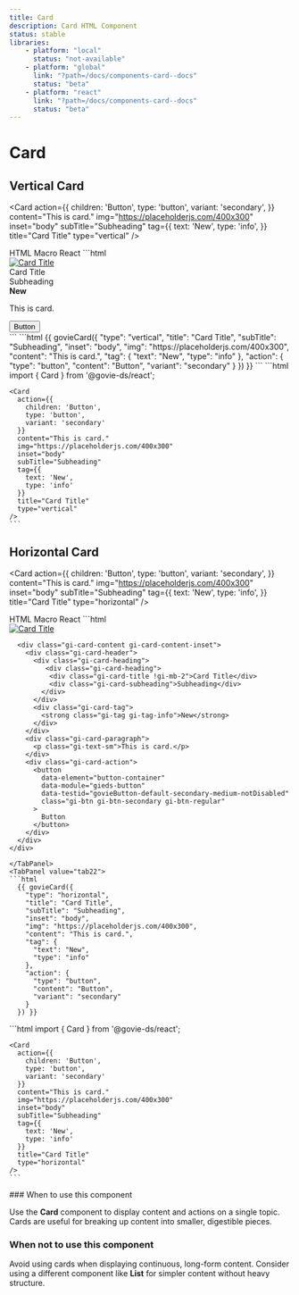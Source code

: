 ```yaml
---
title: Card
description: Card HTML Component
status: stable
libraries:
    - platform: "local"
      status: "not-available"
    - platform: "global"
      link: "?path=/docs/components-card--docs"
      status: "beta"
    - platform: "react"
      link: "?path=/docs/components-card--docs"
      status: "beta"
---
```


# Card

<ComponentStatusBlock componentId="card" />

## Vertical Card

<Card
  action={{
    children: 'Button',
    type: 'button',
    variant: 'secondary',
  }}
  content="This is card."
  img="https://placeholderjs.com/400x300"
  inset="body"
  subTitle="Subheading"
  tag={{
    text: 'New',
    type: 'info',
  }}
  title="Card Title"
  type="vertical"
/>

<Tabs id="tab1">
  <TabList>
    <TabItem value="tab11" checked>HTML</TabItem>
    <TabItem value="tab12">Macro</TabItem>
    <TabItem value="tab13">React</TabItem>
  </TabList>
  <TabPanel value="tab11">
  ```html
   <div class="gi-card gi-card-vertical">
    <div class="gi-card-image">
      <a href="">
        <img src="https://placeholderjs.com/400x300" alt="Card Title" />
      </a>
    </div>
    <div class="gi-card-content gi-card-content-inset">
      <div class="gi-card-header">
        <div class="gi-card-heading">
          <div class="gi-card-title !gi-mb-2">Card Title</div>
          <div class="gi-card-subheading">Subheading</div>
        </div>
        <div class="gi-card-tag">
          <strong class="gi-tag gi-tag-info">New</strong>
        </div>
      </div>
      <div class="gi-card-paragraph">
        <p class="gi-text-sm">This is card.</p>
      </div>
      <div class="gi-card-action">
        <button
          data-element="button-container"
          data-module="gieds-button"
          data-testid="govieButton-default-secondary-medium-notDisabled"
          class="gi-btn gi-btn-secondary gi-btn-regular"
        >
          Button
        </button>
      </div>
    </div>
  </div>
  ```
  </TabPanel>
  <TabPanel value="tab12">
  ```html
    {{ govieCard({
      "type": "vertical",
      "title": "Card Title",
      "subTitle": "Subheading",
      "inset": "body",
      "img": "https://placeholderjs.com/400x300",
      "content": "This is card.",
      "tag": {
        "text": "New",
        "type": "info"
      },
      "action": {
        "type": "button",
        "content": "Button",
        "variant": "secondary"
      }
    }) }}
  ```
  </TabPanel>
  <TabPanel value="tab13">
    ```html
    import { Card } from '@govie-ds/react';

    <Card
      action={{
        children: 'Button',
        type: 'button',
        variant: 'secondary'
      }}
      content="This is card."
      img="https://placeholderjs.com/400x300"
      inset="body"
      subTitle="Subheading"
      tag={{
        text: 'New',
        type: 'info'
      }}
      title="Card Title"
      type="vertical"
    />
    ```

  </TabPanel>
</Tabs>

## Horizontal Card

<Card
  action={{
    children: 'Button',
    type: 'button',
    variant: 'secondary',
  }}
  content="This is card."
  img="https://placeholderjs.com/400x300"
  inset="body"
  subTitle="Subheading"
  tag={{
    text: 'New',
    type: 'info',
  }}
  title="Card Title"
  type="horizontal"
/>

<Tabs id="tab2">
  <TabList>
    <TabItem value="tab21" checked>HTML</TabItem>
    <TabItem value="tab22">Macro</TabItem>
    <TabItem value="tab23">React</TabItem>
  </TabList>
  <TabPanel value="tab21">
  ```html
    <div class="gi-card gi-card-horizontal">
      <div class="gi-card-image">
        <a href="">
          <img src="https://placeholderjs.com/400x300" alt="Card Title" />
        </a>
      </div>

      <div class="gi-card-content gi-card-content-inset">
        <div class="gi-card-header">
          <div class="gi-card-heading">
             <div class="gi-card-heading">
              <div class="gi-card-title !gi-mb-2">Card Title</div>
              <div class="gi-card-subheading">Subheading</div>
            </div>
          </div>
          <div class="gi-card-tag">
            <strong class="gi-tag gi-tag-info">New</strong>
          </div>
        </div>
        <div class="gi-card-paragraph">
          <p class="gi-text-sm">This is card.</p>
        </div>
        <div class="gi-card-action">
          <button
            data-element="button-container"
            data-module="gieds-button"
            data-testid="govieButton-default-secondary-medium-notDisabled"
            class="gi-btn gi-btn-secondary gi-btn-regular"
          >
            Button
          </button>
        </div>
      </div>
    </div>

````
</TabPanel>
<TabPanel value="tab22">
```html
  {{ govieCard({
    "type": "horizontal",
    "title": "Card Title",
    "subTitle": "Subheading",
    "inset": "body",
    "img": "https://placeholderjs.com/400x300",
    "content": "This is card.",
    "tag": {
      "text": "New",
      "type": "info"
    },
    "action": {
      "type": "button",
      "content": "Button",
      "variant": "secondary"
    }
  }) }}
````

  </TabPanel>
  <TabPanel value="tab23">
    ```html
    import { Card } from '@govie-ds/react';

    <Card
      action={{
        children: 'Button',
        type: 'button',
        variant: 'secondary'
      }}
      content="This is card."
      img="https://placeholderjs.com/400x300"
      inset="body"
      subTitle="Subheading"
      tag={{
        text: 'New',
        type: 'info'
      }}
      title="Card Title"
      type="horizontal"
    />
    ```

  </TabPanel>
</Tabs>
### When to use this component

Use the **Card** component to display content and actions on a single topic. Cards are useful for breaking up content into smaller, digestible pieces.

### When not to use this component

Avoid using cards when displaying continuous, long-form content. Consider using a different component like **List** for simpler content without heavy structure.
